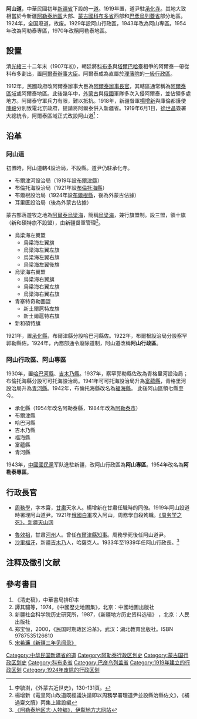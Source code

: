 '''阿山道'''，中華民國初年[[新疆省_(中華民國)|新疆省]]下設的一[[道尹|道]]。1919年置，道尹駐[[承化寺|承化寺]]。其地大致相當於今新疆[[阿勒泰地區|阿勒泰地區]]大部、[[蒙古國|蒙古國]][[科布多省|科布多省]]西部和[[巴彥烏列蓋省|巴彥烏列蓋省]]部分地區。1924年，全国廢道，故废。1929年設阿山行政區，1943年改為阿山專區。1954年改為阿勒泰專區，1970年改稱阿勒泰地區。

==設置==

清[[光緒|光緒]]三十二年末（1907年初），朝廷將[[科布多|科布多]]與[[塔爾巴哈臺|塔爾巴哈臺]]相爭的阿爾泰一帶從科布多劃出，置[[阿爾泰辦事大臣|阿爾泰辦事大臣]]。阿爾泰成為直屬於[[理藩院|理藩院]]的[[一級行政區|一級行政區]]。

1912年，民國政府改阿爾泰辦事大臣為[[阿爾泰辦事長官|阿爾泰辦事長官]]，其轄區通常稱為[[阿爾泰區域|阿爾泰區域]]或阿爾泰地區。此後幾年中，[[外蒙古|外蒙古]]與[[俄國|俄國]]軍隊多次入侵阿爾泰，並佔領多處地方。阿爾泰守軍兵力有限，難以抵抗。1918年，新疆督軍[[楊增新|楊增新]]與庫倫都護使[[陳毅_(庫倫都護使)|陳毅]]分別致電北京政府，提請將阿爾泰併入新疆省。1919年6月1日，[[徐世昌|徐世昌]]簽署大總統令，阿爾泰區域正式改設阿山道<ref>李毓澍，《外蒙古近世史》，130-131頁。</ref>：

{{Quotation|據外交、內務、財政、陸軍、農商各部暨[[蒙藏事務院|蒙藏院]]呈會核阿爾泰地方歸併新疆省、改區為道一案，擬請實行歸併，以裨邊治等語，阿爾泰辦事長官著即裁撤。所轄區域歸併新疆省，改設阿山道尹一缺。所有該長官原管之蒙、哈等事務，均由該道尹循舊接管。餘如所議辦理。此令。}}

==沿革==
===阿山道===

初置時，阿山道轄4設治局，不設縣。道尹仍駐承化寺。
*布爾津河設治局（1919年設[[布爾津縣|布爾津縣]]）
*布倫托海設治局（1921年設[[布倫托海縣|布倫托海縣]]）
*布爾根設治局（1924年設[[布爾根縣|布爾根縣]]，後為外蒙古佔據）
*耳里匱設治局（後為外蒙古佔據）

蒙古部落遊牧之地為[[阿爾泰烏梁海|阿爾泰烏梁海]]，簡稱[[烏梁海|烏梁海]]，兼行旗盟制。設三盟，領十旗（新和碩特旗不設盟），由新疆督軍管理<ref>楊增新《電呈阿山改道既經議決請即以周務學署理道尹並設縣治縣佐文》，《補過齋文牘》丙集上建設編</ref>。
*烏梁海左翼盟
**烏梁海左翼旗
**烏梁海左翼左旗
**烏梁海左翼右旗
**烏梁海左翼後旗 
*烏梁海右翼盟
**烏梁海右翼旗
**烏梁海右翼左旗
**烏梁海右翼右旗
*青塞特奇勒圖盟
**新土爾扈特左旗
**新土爾扈特右旗
*新和碩特旗

1921年，置[[承化縣|承化縣]]，布爾津縣分設哈巴河縣佐。1922年，布爾根設治局分設察罕郭勒縣佐。1924年，內務部通令廢除道制，阿山道改稱'''阿山行政區'''。

===阿山行政區、阿山專區===

1930年，置[[哈巴河縣|哈巴河縣]]、[[吉木乃縣|吉木乃縣]]。1937年，察罕郭勒縣佐改為青格里河設治局；布倫托海縣分設可可托海設治局。1941年可可托海設治局升為[[富蘊縣|富蘊縣]]，青格里河設治局升為[[青河縣|青河縣]]。1942年，布倫托海縣改名為[[福海縣|福海縣]]。
此後阿山區領七縣至今。

*承化縣（1954年改名阿勒泰縣，1984年改為[[阿勒泰市|阿勒泰市]]）
*布爾津縣
*哈巴河縣
*吉木乃縣
*福海縣
*富蘊縣
*青河縣

1943年，[[中國國民黨|中國國民黨]]军队進駐新疆，改阿山行政區為'''阿山專區'''。1954年改名為'''阿勒泰專區'''。

==行政長官==

*[[周務學|周務學]]，字本齋，[[甘肅|甘肅]]天水人。楊增新在甘肅任職時的同僚。1919年阿山設道時署理阿山道尹。1921年[[白軍|俄國白軍]]攻入阿山，周務學自殺殉職。<ref>[http://www.tianshannet.com.cn/culture/content/2010-01/21/content_4728770.htm 《周务学之死》，新疆天山网]
</ref>
*[[魯效祖|魯效祖]]，甘肅[[河州|河州]]人。曾任[[布爾津|布爾津]][[縣知事|縣知事]]。周務學死後任阿山道尹。
*[[沙里福汗|沙里福汗]]，新疆[[吉木乃|吉木乃]]人，哈薩克人。1933年至1939年任阿山行政長。<ref>[http://www.xjyl.gov.cn/Article/ShowArticle.aspx?ArticleID=8012 《阿勒泰地区志·人物编》，伊犁地方志网站]{{dead link|date=2018年5月 |bot=InternetArchiveBot |fix-attempted=yes }}</ref>

==注释及徵引文献==
{{reflist}}
==參考書目==
#《清史稿》，中華書局排印本 
#譚其驤等，1974，《中國歷史地圖集》，北京：中國地圖出版社 
#新疆社会科学院历史研究所，1987，《新疆地方历史资料选辑》 ，北京：人民出版社
#郑宝恒，2000，《民国时期政区沿革》，武汉：湖北教育出版社。ISBN 9787535126610
#[http://www.guoxue.com/study/mingzhustudy/allmz/mzxj_05.htm 宋希濂《新疆三年见闻录》] {{Wayback|url=http://www.guoxue.com/study/mingzhustudy/allmz/mzxj_05.htm |date=20201116113338 }}

{{中华民国的道|nocat}}
{{新疆历史二级政区|nocat}}
[[Category:中华民国新疆省的道|Category:中华民国新疆省的道]]
[[Category:阿勒泰行政区划史|Category:阿勒泰行政区划史]]
[[Category:蒙古国行政区划史|Category:蒙古国行政区划史]]
[[Category:科布多省|Category:科布多省]]
[[Category:巴彦乌列盖省|Category:巴彦乌列盖省]]
[[Category:1919年建立的行政区划|Category:1919年建立的行政区划]]
[[Category:1924年废除的行政区划|Category:1924年废除的行政区划]]